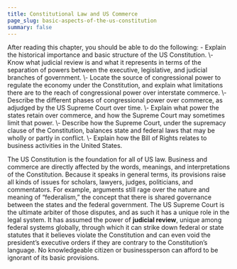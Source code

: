 ```yaml
---
title: Constitutional Law and US Commerce
page_slug: basic-aspects-of-the-us-constitution
summary: false
---
```

<div className="content-chunk" data-subsection-id = "Introduction-23t">
<Info title="LEARNING OBJECTIVES">After reading this chapter, you should be able to do the following: - Explain the historical importance and basic structure of the US Constitution.  
\- Know what judicial review is and what it represents in terms of the separation of powers between the executive, legislative, and judicial branches of government.  
\- Locate the source of congressional power to regulate the economy under the Constitution, and explain what limitations there are to the reach of congressional power over interstate commerce.  
\- Describe the different phases of congressional power over commerce, as adjudged by the US Supreme Court over time.  
\- Explain what power the states retain over commerce, and how the Supreme Court may sometimes limit that power.  
\- Describe how the Supreme Court, under the supremacy clause of the Constitution, balances state and federal laws that may be wholly or partly in conflict.  
\- Explain how the Bill of Rights relates to business activities in the United States.</Info>

The US Constitution is the foundation for all of US law. Business and commerce are directly affected by the words, meanings, and interpretations of the Constitution. Because it speaks in general terms, its provisions raise all kinds of issues for scholars, lawyers, judges, politicians, and commentators. For example, arguments still rage over the nature and meaning of “federalism,” the concept that there is shared governance between the states and the federal government. The US Supreme Court is the ultimate arbiter of those disputes, and as such it has a unique role in the legal system. It has assumed the power of **judicial review**, unique among federal systems globally, through which it can strike down federal or state statutes that it believes violate the Constitution and can even void the president’s executive orders if they are contrary to the Constitution’s language. No knowledgeable citizen or businessperson can afford to be ignorant of its basic provisions.
</div>

